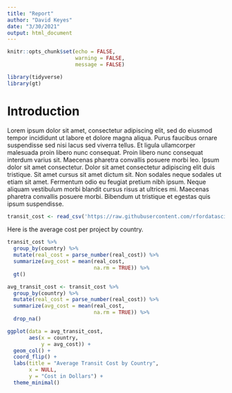 ```yaml
---
title: "Report"
author: "David Keyes"
date: "3/30/2021"
output: html_document
---
```


```r
knitr::opts_chunk$set(echo = FALSE,
                      warning = FALSE,
                      message = FALSE)
```

```r
library(tidyverse)
library(gt)
```


# Introduction

Lorem ipsum dolor sit amet, consectetur adipiscing elit, sed do eiusmod tempor incididunt ut labore et dolore magna aliqua. Purus faucibus ornare suspendisse sed nisi lacus sed viverra tellus. Et ligula ullamcorper malesuada proin libero nunc consequat. Proin libero nunc consequat interdum varius sit. Maecenas pharetra convallis posuere morbi leo. Ipsum dolor sit amet consectetur. Dolor sit amet consectetur adipiscing elit duis tristique. Sit amet cursus sit amet dictum sit. Non sodales neque sodales ut etiam sit amet. Fermentum odio eu feugiat pretium nibh ipsum. Neque aliquam vestibulum morbi blandit cursus risus at ultrices mi. Maecenas pharetra convallis posuere morbi. Bibendum ut tristique et egestas quis ipsum suspendisse.


```r
transit_cost <- read_csv('https://raw.githubusercontent.com/rfordatascience/tidytuesday/master/data/2021/2021-01-05/transit_cost.csv')
```



Here is the average cost per project by country.


```r
transit_cost %>% 
  group_by(country) %>% 
  mutate(real_cost = parse_number(real_cost)) %>% 
  summarize(avg_cost = mean(real_cost,
                            na.rm = TRUE)) %>% 
  gt()
```

```r
avg_transit_cost <- transit_cost %>% 
  group_by(country) %>% 
  mutate(real_cost = parse_number(real_cost)) %>% 
  summarize(avg_cost = mean(real_cost,
                            na.rm = TRUE)) %>% 
  drop_na() 

ggplot(data = avg_transit_cost,
       aes(x = country,
           y = avg_cost)) +
  geom_col() +
  coord_flip() +
  labs(title = "Average Transit Cost by Country",
       x = NULL,
       y = "Cost in Dollars") +
  theme_minimal()
```
